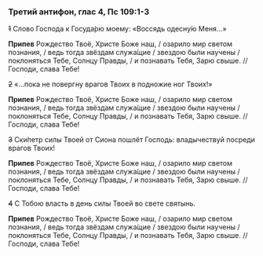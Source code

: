 ### Третий антифон, глас 4, Пс 109:1-3

~~1~~ Слово Господа к Госуда́рю моему: «Воссядь одесну́ю Меня…»

**Припев** Рождество Твоё, Христе Боже наш, / озарило мир светом познания, / ведь тогда звёздам служа́щие / звездою были научены / поклоняться Тебе, Солнцу Правды, / и познавать Тебя, Зарю свыше. // Господи, слава Тебе!

~~2~~ «…пока не повергну врагов Твоих в подножие ног Твоих!»

**Припев** Рождество Твоё, Христе Боже наш, / озарило мир светом познания, / ведь тогда звёздам служа́щие / звездою были научены / поклоняться Тебе, Солнцу Правды, / и познавать Тебя, Зарю свыше. // Господи, слава Тебе!

~~3~~ Ски́петр силы Твоей от Сиона пошлёт Господь: владычествуй посреди врагов Твоих!

**Припев** Рождество Твоё, Христе Боже наш, / озарило мир светом познания, / ведь тогда звёздам служа́щие / звездою были научены / поклоняться Тебе, Солнцу Правды, / и познавать Тебя, Зарю свыше. // Господи, слава Тебе!

~~4~~ С Тобою власть в день силы Твоей во свете святынь.

**Припев** Рождество Твоё, Христе Боже наш, / озарило мир светом познания, / ведь тогда звёздам служа́щие / звездою были научены / поклоняться Тебе, Солнцу Правды, / и познавать Тебя, Зарю свыше. // Господи, слава Тебе!
